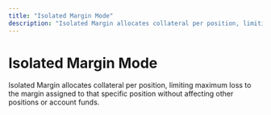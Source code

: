 ```yaml
---
title: "Isolated Margin Mode"
description: "Isolated Margin allocates collateral per position, limiting maximum loss to the "
---
```


# Isolated Margin Mode

Isolated Margin allocates collateral per position, limiting maximum loss to the margin assigned to that specific position without affecting other positions or account funds.